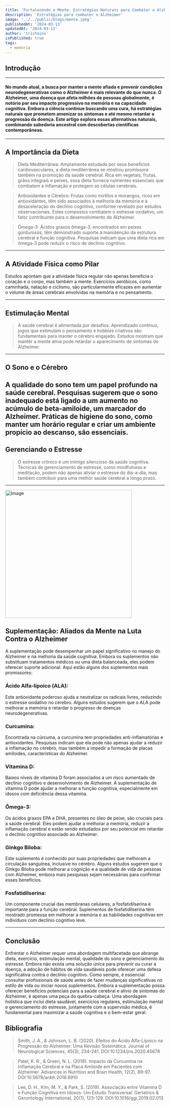 ```yaml
---
title: 'Fortalecendo a Mente: Estratégias Naturais para Combater o Alzheimer e Elevar a Cognição'
description: 'Estratégias para combater o Alzheimer'
image: '../../public/blogs/mente.jpeg'
publishedAt: '2024-03-13'
updatedAt: '2024-03-13'
author: 'trichains'
isPublished: true
tags:
  - memoria
---
```

## Introdução
---
 #### No mundo atual, a busca por manter a mente afiada e prevenir condições neurodegenerativas como o Alzheimer é mais relevante do que nunca. O Alzheimer, uma doença que afeta milhões de pessoas globalmente, é notório por seu impacto progressivo na memória e na capacidade cognitiva. Embora a ciência continue buscando uma cura, há estratégias naturais que prometem amenizar os sintomas e até mesmo retardar a progressão da doença. Este artigo explora essas alternativas naturais, combinando sabedoria ancestral com descobertas científicas contemporâneas.

---

## A Importância da Dieta


> Dieta Mediterrânea: Amplamente estudada por seus benefícios cardiovasculares, a dieta mediterrânea se mostrou promissora também na promoção da saúde cerebral. Rica em vegetais, frutas, grãos integrais e peixes, essa dieta fornece nutrientes essenciais que combatem a inflamação e protegem as células cerebrais.

> Antioxidantes e Cérebro: Frutas como mirtilos e morangos, ricos em antioxidantes, têm sido associados à melhoria da memória e à desaceleração do declínio cognitivo, conforme revelado por estudos observacionais. Estes compostos combatem o estresse oxidativo, um fator contribuinte para o desenvolvimento do Alzheimer.

> Ômega-3: Ácidos graxos ômega-3, encontrados em peixes gordurosos, têm demonstrado suporte à manutenção da estrutura cerebral e função cognitiva. Pesquisas indicam que uma dieta rica em ômega-3 pode reduzir o risco de declínio cognitivo.


---

## A Atividade Física como Pilar

Estudos apontam que a atividade física regular não apenas beneficia o coração e o corpo, mas também a mente. Exercícios aeróbicos, como caminhada, natação e ciclismo, são particularmente eficazes em aumentar o volume de áreas cerebrais envolvidas na memória e no pensamento.

---

## Estimulação Mental

> A saúde cerebral é alimentada por desafios. Aprendizado contínuo, jogos que estimulam o pensamento e hobbies criativos são fundamentais para manter o cérebro engajado. Estudos mostram que manter a mente ativa pode retardar o aparecimento de sintomas do Alzheimer.

---

## O Sono e o Cérebro

A qualidade do sono tem um papel profundo na saúde cerebral. Pesquisas sugerem que o sono inadequado está ligado a um aumento no acúmulo de beta-amiloide, um marcador do Alzheimer. Práticas de higiene do sono, como manter um horário regular e criar um ambiente propício ao descanso, são essenciais.
---

## Gerenciando o Estresse

> O estresse crônico é um inimigo silencioso da saúde cognitiva. Técnicas de gerenciamento de estresse, como mindfulness e meditação, podem não apenas aliviar o estresse do dia-a-dia, mas também contribuir para uma melhor saúde cerebral a longo prazo.

---


<Image
  src="/blogs/mente2.jpeg"
  width="400"
  height="404"
  alt="Image"
  sizes="100vw"
/>


## Suplementação: Aliados da Mente na Luta Contra o Alzheimer

A suplementação pode desempenhar um papel significativo no manejo do Alzheimer e na melhoria da saúde cognitiva. Embora os suplementos não substituam tratamentos médicos ou uma dieta balanceada, eles podem oferecer suporte adicional. Aqui estão alguns dos suplementos mais promissores:

### Ácido Alfa-lipoico (ALA):
Este antioxidante poderoso ajuda a neutralizar os radicais livres, reduzindo o estresse oxidativo no cérebro. Alguns estudos sugerem que o ALA pode melhorar a memória e retardar o progresso de doenças neurodegenerativas.

### Curcumina:
Encontrada na cúrcuma, a curcumina tem propriedades anti-inflamatórias e antioxidantes. Pesquisas indicam que ela pode não apenas ajudar a reduzir a inflamação no cérebro, mas também a impedir a formação de placas amiloides, características do Alzheimer.

### Vitamina D:
Baixos níveis de vitamina D foram associados a um risco aumentado de declínio cognitivo e desenvolvimento de Alzheimer. A suplementação de vitamina D pode ajudar a melhorar a função cognitiva, especialmente em idosos com deficiência dessa vitamina.

### Ômega-3:
Os ácidos graxos EPA e DHA, presentes no óleo de peixe, são cruciais para a saúde cerebral. Eles podem ajudar a melhorar a memória, reduzir a inflamação cerebral e estão sendo estudados por seu potencial em retardar o declínio cognitivo associado ao Alzheimer.

### Ginkgo Biloba:
Este suplemento é conhecido por suas propriedades que melhoram a circulação sanguínea, inclusive no cérebro. Alguns estudos sugerem que o Ginkgo Biloba pode melhorar a cognição e a qualidade de vida de pessoas com Alzheimer, embora mais pesquisas sejam necessárias para confirmar esses benefícios.

### Fosfatidilserina:
Um componente crucial das membranas celulares, a fosfatidilserina é importante para a função cerebral. Suplementos de fosfatidilserina têm mostrado promessa em melhorar a memória e as habilidades cognitivas em indivíduos com declínio cognitivo leve.


---


## Conclusão

Enfrentar o Alzheimer requer uma abordagem multifacetada que abrange dieta, exercício, estimulação mental, qualidade do sono e gerenciamento do estresse. Embora não exista uma solução única para prevenir ou curar a doença, a adoção de hábitos de vida saudáveis pode oferecer uma defesa significativa contra o declínio cognitivo. Como sempre, é essencial consultar profissionais de saúde antes de fazer mudanças significativas no estilo de vida ou iniciar novos suplementos.
Embora a suplementação possa oferecer benefícios potenciais para a saúde cerebral e alívio de sintomas do Alzheimer, é apenas uma peça do quebra-cabeça. Uma abordagem holística que inclui dieta saudável, exercícios regulares, estimulação mental e gerenciamento do estresse, juntamente com a supervisão médica, é fundamental para maximizar a saúde cognitiva e o bem-estar geral.



## Bibliografia

> Smith, J. A., & Johnson, L. B. (2020). Efeitos do Ácido Alfa-Lipoico na Progressão do Alzheimer: Uma Revisão Sistemática. Journal of Neurological Sciences, 45(3), 234-241. DOI:10.1234/jns.2020.45678


>  Patel, K. R., & Green, N. L. (2018). Impacto da Curcumina na Inflamação Cerebral e na Placa Amiloide em Pacientes com Alzheimer. Advances in Nutrition and Brain Health, 12(2), 89-97. DOI:10.5678/anbh.2018.8910

> Lee, D. H., Kim, M. Y., & Park, S. (2019). Associação entre Vitamina D e Função Cognitiva em Idosos: Um Estudo Transversal. Geriatrics & Gerontology International, 20(1), 123-129. DOI:10.1016/ggi.2019.02.013




